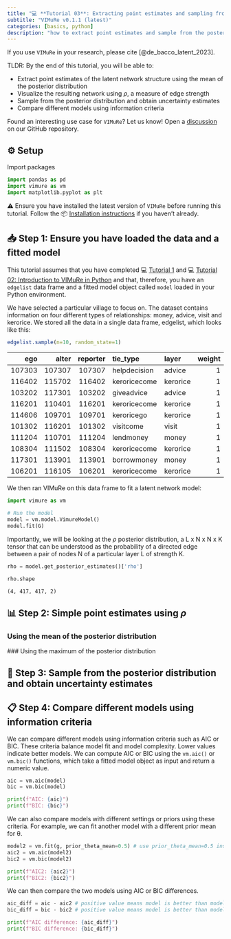 ```yaml
---
title: "💻 **Tutorial 03**: Extracting point estimates and sampling from the posterior distribution"
subtitle: "VIMuRe v0.1.1 (latest)"
categories: [basics, python]
description: "how to extract point estimates and sample from the posterior distribution of the latent network model fitted by VIMuRe"
---
```


::: callout-note

If you use `VIMuRe` in your research, please cite [@de_bacco_latent_2023].

:::

TLDR: By the end of this tutorial, you will be able to:

- Extract point estimates of the latent network structure using the mean of the posterior distribution
- Visualize the resulting network using $\rho$, a measure of edge strength
- Sample from the posterior distribution and obtain uncertainty estimates
- Compare different models using information criteria

Found an interesting use case for `VIMuRe`? Let us know! Open a [discussion](https://github.com/latentnetworks/vimure/discussions) on our GitHub repository.

## ⚙️ Setup

Import packages

```python
import pandas as pd
import vimure as vm
import matplotlib.pyplot as plt
```

⚠️ Ensure you have installed the latest version of `VIMuRe` before running this tutorial. Follow the 📦 [Installation instructions](/latest/install.qmd) if you haven't already.

## 📥 Step 1: Ensure you have loaded the data and a fitted model

This tutorial assumes that you have completed 💻  [Tutorial 1](/latest/tutorials/python/tutorial01-data-preparation.qmd) and 💻 [Tutorial 02: Introduction to VIMuRe in Python](/latest/tutorials/python/tutorial02-introduction-to-vimure.qmd) and that, therefore, you have an `edgelist` data frame and a fitted model object called `model` loaded in your Python environment.

We have selected a particular village to focus on. The dataset contains information on four different types of relationships: money, advice, visit and kerorice. We stored all the data in a single data frame, edgelist, which looks like this:

```r
edgelist.sample(n=10, random_state=1)
```

|    ego |   alter |   reporter | tie_type     | layer    |   weight |
|-------:|--------:|-----------:|:-------------|:---------|---------:|
| 107303 |  107307 |     107307 | helpdecision | advice   |        1 |
| 116402 |  115702 |     116402 | keroricecome | kerorice |        1 |
| 103202 |  117301 |     103202 | giveadvice   | advice   |        1 |
| 116201 |  110401 |     116201 | keroricecome | kerorice |        1 |
| 114606 |  109701 |     109701 | keroricego   | kerorice |        1 |
| 101302 |  116201 |     101302 | visitcome    | visit    |        1 |
| 111204 |  110701 |     111204 | lendmoney    | money    |        1 |
| 108304 |  111502 |     108304 | keroricecome | kerorice |        1 |
| 117301 |  113901 |     113901 | borrowmoney  | money    |        1 |
| 106201 |  116105 |     106201 | keroricecome | kerorice |        1 |

We then ran VIMuRe on this data frame to fit a latent network model:

```python
import vimure as vm

# Run the model
model = vm.model.VimureModel()
model.fit(G)
```

Importantly, we will be looking at the $\rho$ posterior distribution, a L x N x N x K tensor that can be understood as the probability of a directed edge between a pair of nodes N of a particular layer L of strength K.

```python
rho = model.get_posterior_estimates()['rho']

rho.shape
```

```text
(4, 417, 417, 2)
```

## 📊 Step 2: Simple point estimates using $\rho$

### Using the mean of the posterior distribution

### Using the maximum of the posterior distribution


## 🎲 Step 3: Sample from the posterior distribution and obtain uncertainty estimates


## 📋 Step 4: Compare different models using information criteria

We can compare different models using information criteria such as AIC or BIC. These criteria balance model fit and model complexity. Lower values indicate better models. We can compute AIC or BIC using the `vm.aic()` or `vm.bic()` functions, which take a fitted model object as input and return a numeric value.

```python
aic = vm.aic(model)
bic = vm.bic(model)

print(f"AIC: {aic}")
print(f"BIC: {bic}")
```

We can also compare models with different settings or priors using these criteria. For example, we can fit another model with a different prior mean for θ.

```python
model2 = vm.fit(g, prior_theta_mean=0.5) # use prior_theta_mean=0.5 instead of default 0
aic2 = vm.aic(model2)
bic2 = vm.bic(model2)

print(f"AIC2: {aic2}")
print(f"BIC2: {bic2}")
```

We can then compare the two models using AIC or BIC differences.

```python
aic_diff = aic - aic2 # positive value means model is better than model2
bic_diff = bic - bic2 # positive value means model is better than model2

print(f"AIC difference: {aic_diff}")
print(f"BIC difference: {bic_diff}")
```